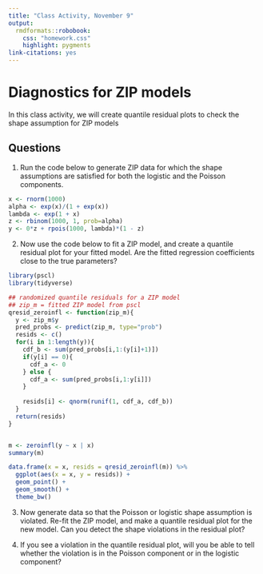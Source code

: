 ```yaml
---
title: "Class Activity, November 9"
output: 
  rmdformats::robobook:
    css: "homework.css"
    highlight: pygments
link-citations: yes
---
```


# Diagnostics for ZIP models

In this class activity, we will create quantile residual plots to check the shape assumption for ZIP models

## Questions

1. Run the code below to generate ZIP data for which the shape assumptions are satisfied for both the logistic and the Poisson components.

```r
x <- rnorm(1000)
alpha <- exp(x)/(1 + exp(x))
lambda <- exp(1 + x)
z <- rbinom(1000, 1, prob=alpha)
y <- 0*z + rpois(1000, lambda)*(1 - z)
```

2. Now use the code below to fit a ZIP model, and create a quantile residual plot for your fitted model. Are the fitted regression coefficients close to the true parameters?

```r
library(pscl)
library(tidyverse)

## randomized quantile residuals for a ZIP model
## zip_m = fitted ZIP model from pscl
qresid_zeroinfl <- function(zip_m){
  y <- zip_m$y
  pred_probs <- predict(zip_m, type="prob")
  resids <- c()
  for(i in 1:length(y)){
    cdf_b <- sum(pred_probs[i,1:(y[i]+1)])
    if(y[i] == 0){
      cdf_a <- 0
    } else {
      cdf_a <- sum(pred_probs[i,1:y[i]])
    }
    
    resids[i] <- qnorm(runif(1, cdf_a, cdf_b))
  }
  return(resids)
}


m <- zeroinfl(y ~ x | x)
summary(m)

data.frame(x = x, resids = qresid_zeroinfl(m)) %>%
  ggplot(aes(x = x, y = resids)) +
  geom_point() +
  geom_smooth() +
  theme_bw()
```

3. Now generate data so that the Poisson or logistic shape assumption is violated. Re-fit the ZIP model, and make a quantile residual plot for the new model. Can you detect the shape violations in the residual plot?

4. If you see a violation in the quantile residual plot, will you be able to tell whether the violation is in the Poisson component or in the logistic component?

